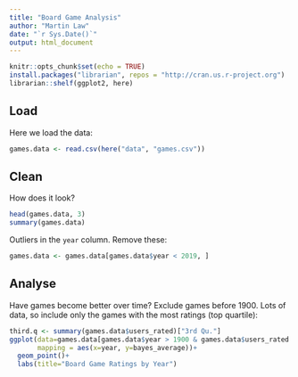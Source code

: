 ```yaml
---
title: "Board Game Analysis"
author: "Martin Law"
date: "`r Sys.Date()`"
output: html_document
---
```

  
```r
knitr::opts_chunk$set(echo = TRUE)
install.packages("librarian", repos = "http://cran.us.r-project.org")
librarian::shelf(ggplot2, here)
```

## Load

Here we load the data:
```r
games.data <- read.csv(here("data", "games.csv"))
```

## Clean

How does it look?
```r
head(games.data, 3)
summary(games.data)
```

Outliers in the `year` column. Remove these:
  
```r
games.data <- games.data[games.data$year < 2019, ]
```

## Analyse

Have games become better over time? Exclude games before 1900. Lots of data, so include only the games with the most ratings (top quartile):
  
```r
third.q <- summary(games.data$users_rated)["3rd Qu."]
ggplot(data=games.data[games.data$year > 1900 & games.data$users_rated > third.q, ],
       mapping = aes(x=year, y=bayes_average))+
  geom_point()+
  labs(title="Board Game Ratings by Year")
```

